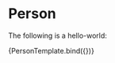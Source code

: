 
<Meta title="Graph/Person" component={Person} />


# Person

The following is a hello-world:

<Canvas withSource="none">
  <Story
    name="Me"
    args={{
      query: 'Hello',
    }}
  >
    {PersonTemplate.bind({})}
  </Story>
</Canvas>
